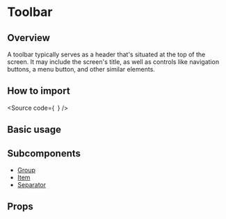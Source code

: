 

<Meta of={Stories} />

# Toolbar

## Overview

A toolbar typically serves as a header that's situated at the top of the screen. It may include the screen's title, as well as controls like navigation buttons, a menu button, and other similar elements.

## How to import

<Source
  code={`
`}
/>

## Basic usage

<Canvas of={Stories.Base} />

## Subcomponents

- [Group](?path=/docs/components-core-layout-toolbar-subcomponents--docs)
- [Item](?path=/docs/components-core-layout-toolbar-subcomponents--docs)
- [Separator](?path=/docs/components-core-layout-toolbar-subcomponents--docs)

## Props

<ArgTypes of={Stories} />
